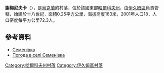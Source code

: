 {{coord|49|8|13|N|37|9|47|E|scale:100000_region:UA|display=title}}

'''謝梅尼夫卡'''（{{lang-uk|Семенівка}}），是[[烏克蘭|烏克蘭]]的村落，位於該國東部[[哈爾科夫州|哈爾科夫州]]，由[[伊久姆區|伊久姆區]]負責管轄，始建於十八世紀，面積0.25平方公里，海拔高度163米，2001年人口18，人口密度每平方公里72.3人。

==參考資料==
* [http://w1.c1.rada.gov.ua/pls/z7502/A005?rdat1=09.01.2009&rf7571=33283 Семенівка]{{dead link|date=2018年4月 |bot=InternetArchiveBot |fix-attempted=yes }}
* [http://weather.in.ua/ua/har'kovskaja/23560 Погода в селі Семенівка]{{Wayback|url=http://weather.in.ua/ua/har'kovskaja/23560 |date=20160323035029 }}

{{DEFAULTSORT:Семенівка}}
[[Category:哈爾科夫州村落|Category:哈爾科夫州村落]]
[[Category:伊久姆區村落|Category:伊久姆區村落]]


{{Kharkiv-geo-stub}}